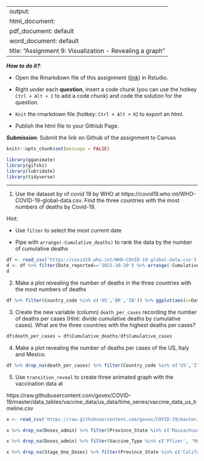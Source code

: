 
---
output: 
  html_document:
  pdf_document: default
  word_document: default
title: "Assignment 9: Visualization - Revealing a graph"
---

***How to do it?***: 

- Open the Rmarkdown file of this assignment ([link](fa2021_assignment9.Rmd)) in Rstudio. 

- Right under each **question**, insert  a code chunk (you can use the hotkey `Ctrl + Alt + I` to add a code chunk) and code the solution for the question. 

- `Knit` the rmarkdown file (hotkey: `Ctrl + Alt + K`) to export an html.  

-  Publish the html file to your Githiub Page. 

***Submission***: Submit the link on Github of the assignment to Canvas

```r
knitr::opts_chunk$set(message = FALSE)
```
```r
library(gganimate)
library(gifski)
library(lubridate)
library(tidyverse)
```


-------

1. Use the dataset by of covid 19 by WHO at https://covid19.who.int/WHO-COVID-19-global-data.csv. Find the three countries with the most numbers of deaths by Covid-19. 

Hint: 

-  Use `filter` to select the most current date 

-  Pipe with `arrange(-Cumulative_deaths)` to rank the data by the number of cumulative deaths
```r
df <- read_csv('https://covid19.who.int/WHO-COVID-19-global-data.csv')
d <- df %>% filter(Date_reported=='2021-10-20') %>% arrange(-Cumulative_deaths)
d
```


2. Make a plot revealing the number of deaths in the three countries with the most numbers of deaths
```r
df %>% filter(Country_code %in% c('US','BR','IN')) %>% ggplot(aes(x=Date_reported, y=Cumulative_deaths, color=Country_code)) + geom_line() + geom_point(size=3) + transition_reveal(Date_reported)
```

3. Create the new variable (column) `death_per_cases` recording the number of deaths per cases (Hint: divide cumulative deaths by cumulative cases).  What are the three countries with the highest deaths per cases? 
```r
df$death_per_cases = df$Cumulative_deaths/df$Cumulative_cases
```

4. Make a plot revealing the number of deaths per cases of the US, Italy and Mexico. 
```r
df %>% drop_na(death_per_cases) %>% filter(Country_code %in% c('US','IT','MX')) %>% ggplot(aes(x=Date_reported, y=death_per_cases, color=Country_code)) + geom_line() + geom_point(size=3) + transition_reveal(Date_reported)
```

5. Use `transition_reveal` to create three animated graph with the vaccination data at 

https://raw.githubusercontent.com/govex/COVID-19/master/data_tables/vaccine_data/us_data/time_series/vaccine_data_us_timeline.csv
```r
x <- read_csv('https://raw.githubusercontent.com/govex/COVID-19/master/data_tables/vaccine_data/us_data/time_series/vaccine_data_us_timeline.csv')
```
```r
x %>% drop_na(Doses_admin) %>% filter(Province_State %in% c('Massachusetts', 'Rhode Island', 'New Hampshire'), Vaccine_Type=="All") %>% ggplot(aes(x=Date, y=Doses_admin, color=Province_State)) + geom_line() + geom_point(size=3) + transition_reveal(Date)
```
```r
x %>% drop_na(Doses_admin) %>% filter(Vaccine_Type %in% c('Pfizer', 'Moderna', 'Janssen'), Province_State=="Texas") %>% ggplot(aes(x=Date, y=Doses_admin, color=Vaccine_Type)) + geom_line() + geom_point(size=3) + transition_reveal(Date)
```
```r
x %>% drop_na(Stage_One_Doses) %>% filter(Province_State %in% c('California', 'Florida'), Vaccine_Type=="All") %>% ggplot(aes(x=Date, y=Stage_One_Doses, color=Province_State)) + geom_line() + geom_point(size=3) + transition_reveal(Date)
```



